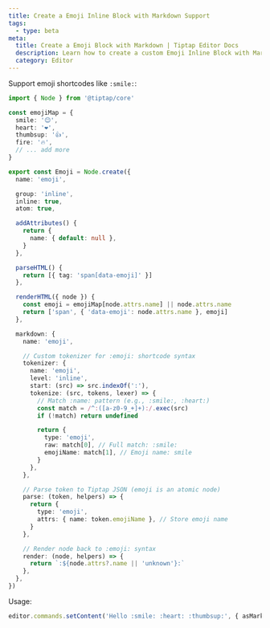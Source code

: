 ```yaml
---
title: Create a Emoji Inline Block with Markdown Support
tags:
  - type: beta
meta:
  title: Create a Emoji Block with Markdown | Tiptap Editor Docs
  description: Learn how to create a custom Emoji Inline Block with Markdown support in Tiptap Editor.
  category: Editor
---
```


Support emoji shortcodes like `:smile:`:

```typescript
import { Node } from '@tiptap/core'

const emojiMap = {
  smile: '😊',
  heart: '❤️',
  thumbsup: '👍',
  fire: '🔥',
  // ... add more
}

export const Emoji = Node.create({
  name: 'emoji',

  group: 'inline',
  inline: true,
  atom: true,

  addAttributes() {
    return {
      name: { default: null },
    }
  },

  parseHTML() {
    return [{ tag: 'span[data-emoji]' }]
  },

  renderHTML({ node }) {
    const emoji = emojiMap[node.attrs.name] || node.attrs.name
    return ['span', { 'data-emoji': node.attrs.name }, emoji]
  },

  markdown: {
    name: 'emoji',

    // Custom tokenizer for :emoji: shortcode syntax
    tokenizer: {
      name: 'emoji',
      level: 'inline',
      start: (src) => src.indexOf(':'),
      tokenize: (src, tokens, lexer) => {
        // Match :name: pattern (e.g., :smile:, :heart:)
        const match = /^:([a-z0-9_+]+):/.exec(src)
        if (!match) return undefined

        return {
          type: 'emoji',
          raw: match[0], // Full match: :smile:
          emojiName: match[1], // Emoji name: smile
        }
      },
    },

    // Parse token to Tiptap JSON (emoji is an atomic node)
    parse: (token, helpers) => {
      return {
        type: 'emoji',
        attrs: { name: token.emojiName }, // Store emoji name
      }
    },

    // Render node back to :emoji: syntax
    render: (node, helpers) => {
      return `:${node.attrs?.name || 'unknown'}:`
    },
  },
})
```

Usage:

```typescript
editor.commands.setContent('Hello :smile: :heart: :thumbsup:', { asMarkdown: true })
```
